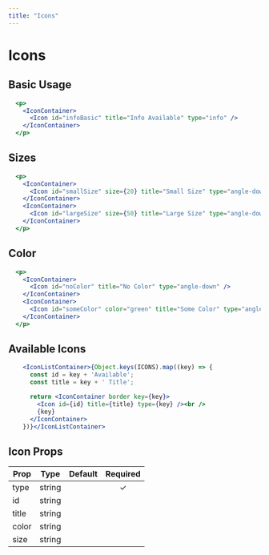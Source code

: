 ```yaml
---
title: "Icons"
---
```


# Icons

## Basic Usage

```.jsx
  <p>
    <IconContainer>
      <Icon id="infoBasic" title="Info Available" type="info" />
    </IconContainer>
  </p>
```

## Sizes

```.jsx
  <p>
    <IconContainer>
      <Icon id="smallSize" size={20} title="Small Size" type="angle-down" />
    </IconContainer>
    <IconContainer>
      <Icon id="largeSize" size={50} title="Large Size" type="angle-down" />
    </IconContainer>
  </p>
```

## Color

```.jsx
  <p>
    <IconContainer>
      <Icon id="noColor" title="No Color" type="angle-down" />
    </IconContainer>
    <IconContainer>
      <Icon id="someColor" color="green" title="Some Color" type="angle-down" />
    </IconContainer>
  </p>
```

## Available Icons

```.jsx
    <IconListContainer>{Object.keys(ICONS).map((key) => {
      const id = key + 'Available';
      const title = key + ' Title';

      return <IconContainer border key={key}>
        <Icon id={id} title={title} type={key} /><br />
        {key}
      </IconContainer>
    })}</IconListContainer>
```

## Icon Props

| Prop                   | Type | Default | Required    |
| -----------------------|------|---------|:-----------:|
| type | string | | &#10003;
| id | string | | 
| title | string | | 
| color | string | | 
| size | string | | 